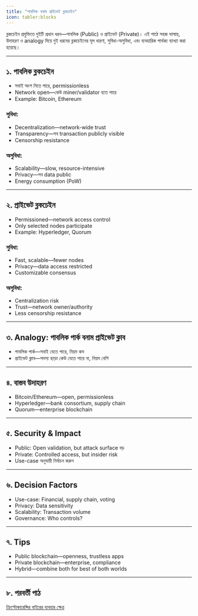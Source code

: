 ```yaml
---
title: "পাবলিক বনাম প্রাইভেট ব্লকচেইন"
icon: tabler:blocks
---
```


ব্লকচেইন প্রযুক্তিতে দুইটি প্রধান ধরন—পাবলিক (Public) ও প্রাইভেট (Private)। এই পাঠে সহজ ভাষায়, উদাহরণ ও analogy দিয়ে দুই ধরনের ব্লকচেইনের মূল ধারণা, সুবিধা-অসুবিধা, এবং ব্যবহারিক পার্থক্য ব্যাখ্যা করা হয়েছে।

---

## ১. পাবলিক ব্লকচেইন
- সবাই অংশ নিতে পারে, permissionless
- Network open—কেউ miner/validator হতে পারে
- Example: Bitcoin, Ethereum

### সুবিধা:
- Decentralization—network-wide trust
- Transparency—সব transaction publicly visible
- Censorship resistance

### অসুবিধা:
- Scalability—slow, resource-intensive
- Privacy—সব data public
- Energy consumption (PoW)

---

## ২. প্রাইভেট ব্লকচেইন
- Permissioned—network access control
- Only selected nodes participate
- Example: Hyperledger, Quorum

### সুবিধা:
- Fast, scalable—fewer nodes
- Privacy—data access restricted
- Customizable consensus

### অসুবিধা:
- Centralization risk
- Trust—network owner/authority
- Less censorship resistance

---

## ৩. Analogy: পাবলিক পার্ক বনাম প্রাইভেট ক্লাব
- পাবলিক পার্ক—সবাই যেতে পারে, নিয়ম কম
- প্রাইভেট ক্লাব—সদস্য ছাড়া কেউ যেতে পারে না, নিয়ম বেশি

---

## ৪. বাস্তব উদাহরণ
- Bitcoin/Ethereum—open, permissionless
- Hyperledger—bank consortium, supply chain
- Quorum—enterprise blockchain

---

## ৫. Security & Impact
- Public: Open validation, but attack surface বড়
- Private: Controlled access, but insider risk
- Use-case অনুযায়ী নির্বাচন করুন

---

## ৬. Decision Factors
- Use-case: Financial, supply chain, voting
- Privacy: Data sensitivity
- Scalability: Transaction volume
- Governance: Who controls?

---

## ৭. Tips
- Public blockchain—openness, trustless apps
- Private blockchain—enterprise, compliance
- Hybrid—combine both for best of both worlds

---

## ৮. পরবর্তী পাঠ

[ক্রিপ্টোকারেন্সির বাইরের ব্যবহার ক্ষেত্র](/blockchain/use-cases)
